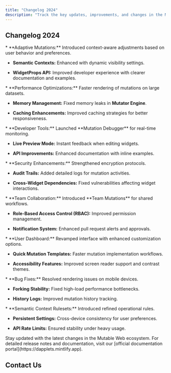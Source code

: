 ```yaml
---
title: "Changelog 2024"
description: "Track the key updates, improvements, and changes in the Mutable Web ecosystem throughout 2024. Stay informed about the evolution of our platform."
---
```


## Changelog 2024

<Update label="12/25/2024" description="Version 1.5.0">
  * **Adaptive Mutations:** Introduced context-aware adjustments based on user behavior and preferences.

  * **Semantic Contexts:** Enhanced with dynamic visibility settings.

  * **WidgetProps API:** Improved developer experience with clearer documentation and examples.
</Update>

<Update label="11/05/2024" description="Version 1.4.2">
  * **Performance Optimizations:** Faster rendering of mutations on large datasets.

  * **Memory Management:** Fixed memory leaks in **Mutator Engine**.

  * **Caching Enhancements:** Improved caching strategies for better responsiveness.
</Update>

<Update label="09/15/2024" description="Version 1.4.0">
  * **Developer Tools:** Launched **Mutation Debugger** for real-time monitoring.

  * **Live Preview Mode:** Instant feedback when editing widgets.

  * **API Improvements:** Enhanced documentation with inline examples.
</Update>

<Update label="07/28/2024" description="Version 1.3.1">
  * **Security Enhancements:** Strengthened encryption protocols.

  * **Audit Trails:** Added detailed logs for mutation activities.

  * **Cross-Widget Dependencies:** Fixed vulnerabilities affecting widget interactions.
</Update>

<Update label="06/12/2024" description="Version 1.3.0">
  * **Team Collaboration:** Introduced **Team Mutations** for shared workflows.

  * **Role-Based Access Control (RBAC):** Improved permission management.

  * **Notification System:** Enhanced pull request alerts and approvals.
</Update>

<Update label="04/05/2024" description="Version 1.2.0">
  * **User Dashboard:** Revamped interface with enhanced customization options.

  * **Quick Mutation Templates:** Faster mutation implementation workflows.

  * **Accessibility Features:** Improved screen reader support and contrast themes.
</Update>

<Update label="02/20/2024" description="Version 1.1.5">
  * **Bug Fixes:** Resolved rendering issues on mobile devices.

  * **Forking Stability:** Fixed high-load performance bottlenecks.

  * **History Logs:** Improved mutation history tracking.
</Update>

<Update label="01/10/2024" description="Version 1.1.0">
  * **Semantic Context Rulesets:** Introduced refined operational rules.

  * **Persistent Settings:** Cross-device consistency for user preferences.

  * **API Rate Limits:** Ensured stability under heavy usage.
</Update>

<Info>
  Stay updated with the latest changes in the Mutable Web ecosystem. For detailed release notes and documentation, visit our [official documentation portal](https://dapplets.mintlify.app).
</Info>

## Contact Us

<CardGroup cols={3}>
  <Card title="@dapplets" icon="github" href="https://github.com/dapplets" />

  <Card title="@dapplets_org" icon="x-twitter" href="https://twitter.com/dapplets_org" />

  <Card title="@dapplets" icon="telegram" href="https://t.me/dapplets" />
</CardGroup>